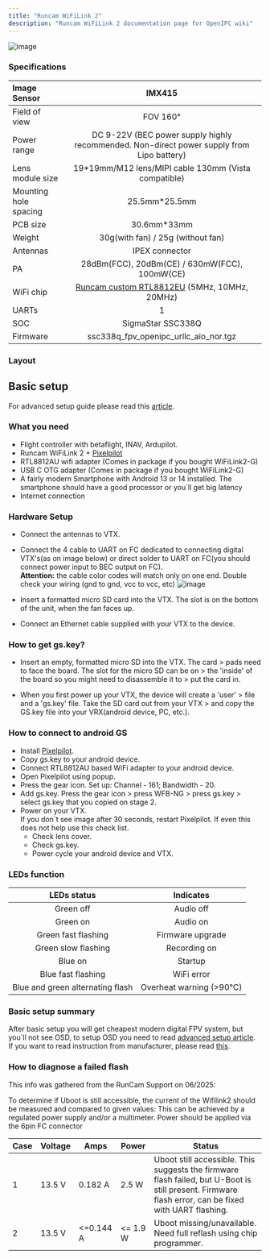 ```yaml
---
title: "Runcam WiFiLink 2"
description: "Runcam WiFiLink 2 documentation page for OpenIPC wiki"
---
```


![image](/images/runcam-wifilink-v2-main-photo.png)

### Specifications

|Image Sensor                   | IMX415   |
|:------------------------------|:---------:|
|Field of view                  | FOV 160°   |
|Power range                    | DC 9-22V (BEC power supply highly recommended. Non-direct power supply from Lipo battery)   |
|Lens module size               | 19*19mm/M12 lens/MIPI cable 130mm (Vista compatible)   |
|Mounting hole spacing          | 25.5mm*25.5mm    |
|PCB size                       | 30.6mm*33mm   |
|Weight                         | 30g(with fan) / 25g (without fan)    |
|Antennas                       | IPEX connector    |
|PA                             | 28dBm(FCC), 20dBm(CE) / 630mW(FCC), 100mW(CE)  |
|WiFi chip                      | [Runcam custom RTL8812EU](/use-cases/fpv/net-cards/rtl8812eu) (5MHz, 10MHz, 20MHz)  |
|UARTs                          | 1  |
|SOC                            | SigmaStar SSC338Q  |
| Firmware                      | ssc338q_fpv_openipc_urllc_aio_nor.tgz  |

### Layout
<ThemeImage
  lightSrc="https://raw.githubusercontent.com/OpenIPC/docs/refs/heads/main/src/assets/images/runcam-wifilink-2-motherboard-down-light.png"
  darkSrc="https://raw.githubusercontent.com/OpenIPC/docs/refs/heads/main/src/assets/images/runcam-wifilink-2-motherboard-down-dark.png"
  alt="Motherboard down image"
/>

<ThemeImage
  lightSrc="https://raw.githubusercontent.com/OpenIPC/docs/refs/heads/main/src/assets/images/runcam-wifilink-2-motherboard-up-light.png"
  darkSrc="https://raw.githubusercontent.com/OpenIPC/docs/refs/heads/main/src/assets/images/runcam-wifilink-2-motherboard-up-dark.png"
  alt="Motherboard down image"
/>

## Basic setup
For advanced setup guide please read this [article](/use-cases/fpv/advanced-setup/).
### What you need
 -   Flight controller with betaflight, INAV, Ardupilot.
 -   Runcam WiFiLink 2 + [Pixelpilot](https://github.com/OpenIPC/PixelPilot)
 -   RTL8812AU wifi adapter (Comes in package if you bought WiFiLink2-G)
 -   USB C OTG adapter (Comes in package if you bought WiFiLink2-G)
 -   A fairly modern Smartphone with Android 13 or 14 installed. The smartphone should have a good processor or you`ll get big latency
 -   Internet connection


### Hardware Setup

 -   Connect the antennas to VTX.

 -   Connect the 4 cable to UART on FC dedicated to connecting
     digital VTX's(as on image below) or direct solder to UART on FC(you should connect power input to BEC output on FC). \
     **Attention:** the cable color codes will match only on one end.
     Double check your wiring (gnd to gnd, vcc to vcc, etc)
     ![image](/images/runcam-wifilink-v2-to-fc-connection.png)

 -   Insert a formatted micro SD card into the VTX. The slot is on the
    bottom of the unit, when the fan faces up.

 -   Connect an Ethernet cable supplied with your VTX to the device.


### How to get gs.key?

 -   Insert an empty, formatted micro SD into the VTX. The card
    > pads need to face the board. The slot for the micro SD can be on
    > the 'inside' of the board so you might need to disassemble it to
    > put the card in.

 -   When you first power up your VTX, the device will create a 'user'
    > file and a 'gs.key' file. Take the SD card out from your VTX
    > and copy the GS.key file into your VRX(android device, PC, etc.).

### How to connect to android GS
 - Install [Pixelpilot](https://github.com/OpenIPC/PixelPilot).
 - Copy gs.key to your android device.
 - Connect RTL8812AU based WiFi adapter to your android device.
 - Open Pixelpilot using popup.
 - Press the gear icon. Set up: Channel - 161; Bandwidth - 20.
 - Add gs.key. Press the gear icon > press WFB-NG > press gs.key > select gs.key that you copied on stage 2.
 - Power on your VTX. \
 If you don`t see image after 30 seconds, restart Pixelpilot. If even this does not help use this check list.
    - Check lens cover.
    - Check gs.key.
    - Power cycle your android device and VTX.

### LEDs function
| LEDs status                       | Indicates               |
|:---------------------------------:|:-----------------------:|
| Green off                         | Audio off               |
| Green on                          | Audio on                |
| Green fast flashing               | Firmware upgrade        |
| Green slow flashing               | Recording on            |
| Blue on                           | Startup                 |
| Blue fast flashing                | WiFi error              |
| Blue and green alternating flash  | Overheat warning (>90℃) |

### Basic setup summary
After basic setup you will get cheapest modern digital FPV system, but you`ll not see OSD, to setup OSD you need to read [advanced setup article](/use-cases/fpv/advanced-setup/). If you want to read instruction from manufacturer, please read [this](https://store-m8o52p.mybigcommerce.com/product_images/img_runcam_wifilink2/wifilink2_manual-en.pdf).


### How to diagnose a failed flash  
This info was gathered from the RunCam Support on 06/2025:


To determine if Uboot is still accessible, the current of the Wifilink2 should be measured and compared to given values:
This can be achieved by a regulated power supply and/or a multimeter.
Power should be applied via the 6pin FC connector

| Case  | Voltage | Amps | Power  | Status|
|:------|---------|------|--------|--------|
|1|13.5 V| 0.182 A| 2.5 W| Uboot still accessible. This suggests the firmware flash failed, but U-Boot is still present. Firmware flash error, can be fixed with UART flashing.|
|2|13.5 V| &lt;=0.144 A| &lt;= 1.9 W| Uboot missing/unavailable. Need full reflash using chip programmer.|



